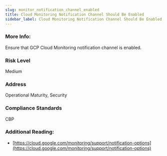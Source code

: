 ```yaml
---
slug: monitor_notification_channel_enabled
title: Cloud Monitoring Notification Channel Should Be Enabled
sidebar_label: Cloud Monitoring Notification Channel Should Be Enabled
---
```


### More Info:

Ensure that GCP Cloud Monitoring notification channel is enabled.

### Risk Level

Medium

### Address

Operational Maturity, Security

### Compliance Standards

CBP

### Additional Reading:

- [https://cloud.google.com/monitoring/support/notification-options](https://cloud.google.com/monitoring/support/notification-options) 

